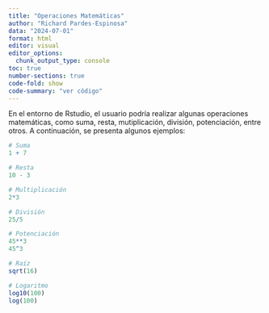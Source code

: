 ```yaml
---
title: "Operaciones Matemáticas"
author: "Richard Pardes-Espinosa"
data: "2024-07-01"
format: html
editor: visual
editor_options: 
  chunk_output_type: console
toc: true
number-sections: true
code-fold: show
code-summary: "ver código"
---
```



En el entorno de Rstudio, el usuario podría realizar algunas operaciones matemáticas, como suma, resta, mutiplicación, división, potenciación, entre otros. A continuación, se presenta algunos ejemplos:

```r
# Suma
1 + 7

# Resta
10 - 3

# Multiplicación
2*3

# División
25/5

# Potenciación
45**3
45^3

# Raíz
sqrt(16)

# Logaritmo
log10(100)
log(100)
```

